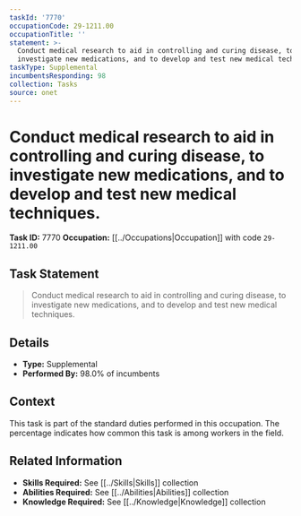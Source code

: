 ```yaml
---
taskId: '7770'
occupationCode: 29-1211.00
occupationTitle: ''
statement: >-
  Conduct medical research to aid in controlling and curing disease, to
  investigate new medications, and to develop and test new medical techniques.
taskType: Supplemental
incumbentsResponding: 98
collection: Tasks
source: onet
---
```

# Conduct medical research to aid in controlling and curing disease, to investigate new medications, and to develop and test new medical techniques.

**Task ID:** 7770
**Occupation:** [[../Occupations|Occupation]] with code `29-1211.00`

## Task Statement

> Conduct medical research to aid in controlling and curing disease, to investigate new medications, and to develop and test new medical techniques.

## Details

- **Type:** Supplemental
- **Performed By:** 98.0% of incumbents

## Context

This task is part of the standard duties performed in this occupation. The percentage indicates how common this task is among workers in the field.

## Related Information

- **Skills Required:** See [[../Skills|Skills]] collection
- **Abilities Required:** See [[../Abilities|Abilities]] collection
- **Knowledge Required:** See [[../Knowledge|Knowledge]] collection
